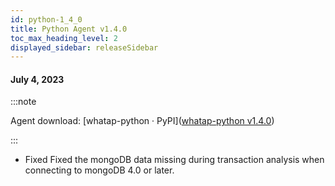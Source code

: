 ```yaml
---
id: python-1_4_0
title: Python Agent v1.4.0
toc_max_heading_level: 2
displayed_sidebar: releaseSidebar
---
```


#### July 4, 2023

:::note

Agent download: [whatap-python · PyPI]([whatap-python v1.4.0](https://pypi.org/project/whatap-python/1.4.0/))

:::

- <Status>Fixed</Status> Fixed the mongoDB data missing during transaction analysis when connecting to mongoDB 4.0 or later.
